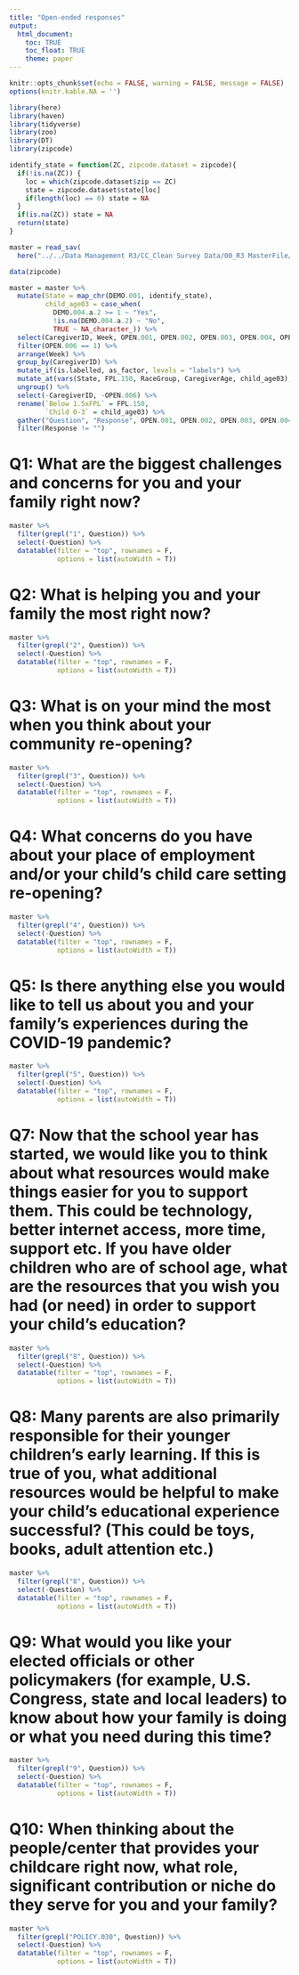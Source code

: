 ```yaml
---
title: "Open-ended responses"
output: 
  html_document:
    toc: TRUE
    toc_float: TRUE
    theme: paper
---
```


```r
knitr::opts_chunk$set(echo = FALSE, warning = FALSE, message = FALSE)
options(knitr.kable.NA = '')
```

```r
library(here)
library(haven)
library(tidyverse)
library(zoo)
library(DT)
library(zipcode)
```

```r
identify_state = function(ZC, zipcode.dataset = zipcode){
  if(!is.na(ZC)) {
    loc = which(zipcode.dataset$zip == ZC)
    state = zipcode.dataset$state[loc]
    if(length(loc) == 0) state = NA
  }
  if(is.na(ZC)) state = NA
  return(state)
}
```


```r
master = read_sav(
  here("../../Data Management R3/CC_Clean Survey Data/00_R3 MasterFile/MasterFile_groupings.sav"))
```

```r
data(zipcode)

master = master %>%
  mutate(State = map_chr(DEMO.001, identify_state),
         child_age03 = case_when(
           DEMO.004.a.2 >= 1 ~ "Yes",
           !is.na(DEMO.004.a.2) ~ "No",
           TRUE ~ NA_character_)) %>%
  select(CaregiverID, Week, OPEN.001, OPEN.002, OPEN.003, OPEN.004, OPEN.006, OPEN.005, OPEN.007, OPEN.008, OPEN.009, POLICY.030, State, FPL.150, RaceGroup, CaregiverAge, child_age03) %>%
  filter(OPEN.006 == 1) %>%
  arrange(Week) %>%
  group_by(CaregiverID) %>%
  mutate_if(is.labelled, as_factor, levels = "labels") %>%
  mutate_at(vars(State, FPL.150, RaceGroup, CaregiverAge, child_age03), na.locf0) %>%
  ungroup() %>%
  select(-CaregiverID, -OPEN.006) %>%
  rename(`Below 1.5xFPL` = FPL.150,
         `Child 0-3` = child_age03) %>%
  gather("Question", "Response", OPEN.001, OPEN.002, OPEN.003, OPEN.004, OPEN.005, OPEN.007, OPEN.008, OPEN.009, POLICY.030) %>%
  filter(Response != "")

```
# Q1: What are the biggest challenges and concerns for you and your family right now?

```r
master %>%
  filter(grepl("1", Question)) %>%
  select(-Question) %>%
  datatable(filter = "top", rownames = F, 
            options = list(autoWidth = T))
```

# Q2: What is helping you and your family the most right now?

```r
master %>%
  filter(grepl("2", Question)) %>%
  select(-Question) %>%
  datatable(filter = "top", rownames = F, 
            options = list(autoWidth = T))
```


# Q3: What is on your mind the most when you think about your community re-opening?

```r
master %>%
  filter(grepl("3", Question)) %>%
  select(-Question) %>%
  datatable(filter = "top", rownames = F, 
            options = list(autoWidth = T))
```


# Q4: What concerns do you have about your place of employment and/or your child’s child care setting re-opening?

```r
master %>%
  filter(grepl("4", Question)) %>%
  select(-Question) %>%
  datatable(filter = "top", rownames = F, 
            options = list(autoWidth = T))
```


# Q5: Is there anything else you would like to tell us about you and your family’s experiences during the COVID-19 pandemic?

```r
master %>%
  filter(grepl("5", Question)) %>%
  select(-Question) %>%
  datatable(filter = "top", rownames = F, 
            options = list(autoWidth = T))
```

# Q7: Now that the school year has started, we would like you to think about what resources would make things easier for you to support them. This could be technology, better internet access, more time, support etc. If you have older children who are of school age, what are the resources that you wish you had (or need) in order to support your child’s education?

```r
master %>%
  filter(grepl("8", Question)) %>%
  select(-Question) %>%
  datatable(filter = "top", rownames = F, 
            options = list(autoWidth = T))
```

# Q8: Many parents are also primarily responsible for their younger children’s early learning. If this is true of you, what additional resources would be helpful to make your child’s educational experience successful?  (This could be toys, books, adult attention etc.)

```r
master %>%
  filter(grepl("8", Question)) %>%
  select(-Question) %>%
  datatable(filter = "top", rownames = F, 
            options = list(autoWidth = T))
```


# Q9: What would you like your elected officials or other policymakers (for example, U.S. Congress, state and local leaders) to know about how your family is doing or what you need during this time?

```r
master %>%
  filter(grepl("9", Question)) %>%
  select(-Question) %>%
  datatable(filter = "top", rownames = F, 
            options = list(autoWidth = T))
```


# Q10: When thinking about the people/center that provides your childcare right now, what role, significant contribution or niche do they serve for you and your family?

```r
master %>%
  filter(grepl("POLICY.030", Question)) %>%
  select(-Question) %>%
  datatable(filter = "top", rownames = F,
            options = list(autoWidth = T))
```

